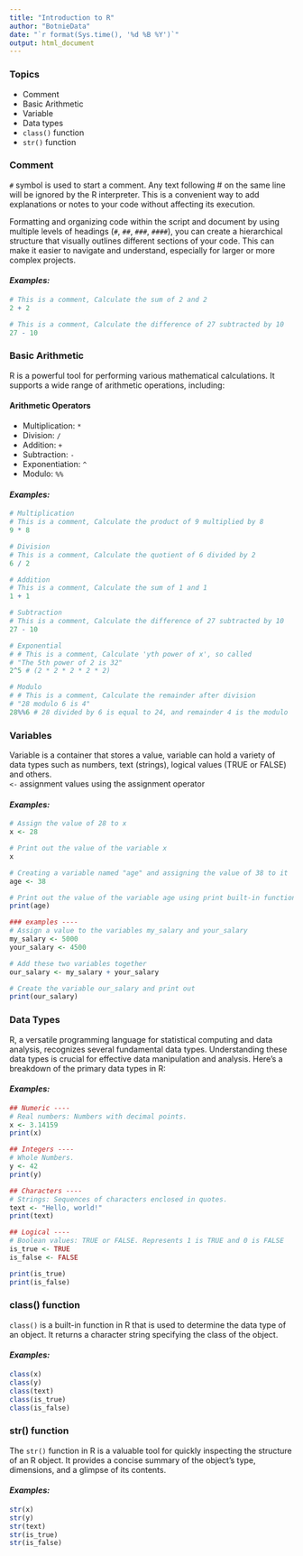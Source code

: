 ```yaml
---
title: "Introduction to R"
author: "BotnieData"
date: "`r format(Sys.time(), '%d %B %Y')`"
output: html_document
---
```


### Topics
- Comment
- Basic Arithmetic
- Variable
- Data types
- `class()` function
- `str()` function


### **Comment**
`#` symbol is used to start a comment. Any text following # on the same line will be ignored by the R interpreter. 
This is a convenient way to add explanations or notes to your code without affecting its execution.

Formatting and organizing code within the script and document by using multiple levels of headings (`#`, `##`, `###`, `####`), you can create a hierarchical structure that visually outlines different sections of your code. This can make it easier to navigate and understand, especially for larger or more complex projects.

#### *Examples:*
```r
# This is a comment, Calculate the sum of 2 and 2
2 + 2

# This is a comment, Calculate the difference of 27 subtracted by 10
27 - 10
```

### **Basic Arithmetic**
R is a powerful tool for performing various mathematical calculations. It supports a wide range of arithmetic operations, including:

#### **Arithmetic Operators**
- Multiplication: `*`
- Division: `/`
- Addition: `+`
- Subtraction: `-`
- Exponentiation: `^`
- Modulo: `%%`

#### *Examples:*
```r

# Multiplication
# This is a comment, Calculate the product of 9 multiplied by 8
9 * 8

# Division
# This is a comment, Calculate the quotient of 6 divided by 2
6 / 2

# Addition
# This is a comment, Calculate the sum of 1 and 1
1 + 1

# Subtraction
# This is a comment, Calculate the difference of 27 subtracted by 10
27 - 10

# Exponential
# # This is a comment, Calculate 'yth power of x', so called 
# "The 5th power of 2 is 32"
2^5 # (2 * 2 * 2 * 2 * 2)

# Modulo
# # This is a comment, Calculate the remainder after division
# "28 modulo 6 is 4"
28%%6 # 28 divided by 6 is equal to 24, and remainder 4 is the modulo
```

### **Variables**
Variable is a container that stores a value, variable can hold a variety of data types such as numbers, text (strings), logical values (TRUE or FALSE) and others. <br>
`<-` assignment values using the assignment operator

#### *Examples:*
```r
# Assign the value of 28 to x
x <- 28

# Print out the value of the variable x
x

# Creating a variable named "age" and assigning the value of 38 to it
age <- 38

# Print out the value of the variable age using print built-in function
print(age)

### examples ----
# Assign a value to the variables my_salary and your_salary
my_salary <- 5000
your_salary <- 4500

# Add these two variables together
our_salary <- my_salary + your_salary

# Create the variable our_salary and print out
print(our_salary)
```

### **Data Types**
R, a versatile programming language for statistical computing and data analysis, recognizes several fundamental data types. Understanding these data types is crucial for effective data manipulation and analysis. Here's a breakdown of the primary data types in R:

#### *Examples:*
```r
## Numeric ----
# Real numbers: Numbers with decimal points.
x <- 3.14159
print(x)

## Integers ----
# Whole Numbers.
y <- 42
print(y)

## Characters ----
# Strings: Sequences of characters enclosed in quotes.
text <- "Hello, world!"
print(text)

## Logical ----
# Boolean values: TRUE or FALSE. Represents 1 is TRUE and 0 is FALSE
is_true <- TRUE
is_false <- FALSE

print(is_true)
print(is_false)
```

### **class() function**
`class()` is a built-in function in R that is used to determine the data type of an object. It returns a character string specifying the class of the object.

#### *Examples:*
```r
class(x)
class(y)
class(text)
class(is_true)
class(is_false)

```

### **str() function**
The `str()` function in R is a valuable tool for quickly inspecting the structure of an R object. It provides a concise summary of the object's type, dimensions, and a glimpse of its contents.

#### *Examples:*
```r
str(x)
str(y)
str(text)
str(is_true)
str(is_false)

```